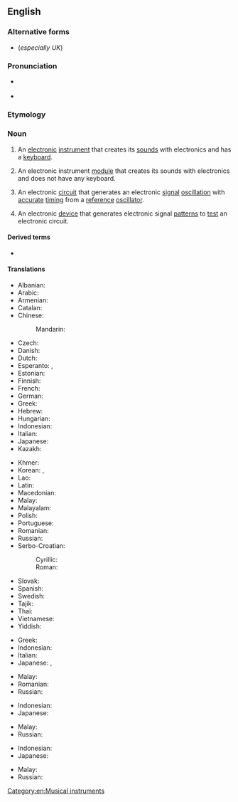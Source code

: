 {{also|Synthesizer}}
==English==

===Alternative forms===
* {{l|en|synthesiser}} (''especially UK'')

===Pronunciation===
* {{a|UK}} {{IPA|/ˈsɪn.θəˌsaɪ.zə(ɹ)/|lang=en}}
* {{a|US}} {{IPA|/ˈsɪn.θəˌsaɪ.zɚ/|lang=en}}

===Etymology===
{{suffix|en|synthesize|er|id2=agent noun}}

===Noun===
{{wikipedia}}
{{en-noun}}

# {{lb|en|music}} An [[electronic]] [[instrument]] that creates its [[sound]]s with electronics and has a [[keyboard]].
# {{lb|en|music}} An electronic instrument [[module]] that creates its sounds with electronics and does not have any keyboard.
# {{lb|en|electronics}} An electronic [[circuit]] that generates an electronic [[signal]] [[oscillation]] with [[accurate]] [[timing]] from a [[reference]] [[oscillator]].
# {{lb|en|electronics}} An electronic [[device]] that generates electronic signal [[pattern]]s to [[test]] an electronic circuit.

====Derived terms====
* {{l|en|synthesist}}

====Translations====
{{trans-top|music: an electronic keyboard instrument}}
* Albanian: {{t+|sq|sintetizues|m}}
* Arabic: {{t|ar|سِنْثِسَيْزَر|m}}
* Armenian: {{t|hy|սինթեզատոր|sc=Armn}}
* Catalan: {{t+|ca|sintetitzador|m}}
* Chinese:
*: Mandarin: {{t+|cmn|合成器|tr=héchéngqì|sc=Hani}}
* Czech: {{t|cs|syntezátor|m}}
* Danish: {{t|da|synthesizer}}
* Dutch: {{t+|nl|synthesizer|m}}
* Esperanto: {{t|eo|sintezilo}}, {{t|eo|sinto}}
* Estonian: {{t|et|süntesaator}}
* Finnish: {{t+|fi|syntetisaattori}}
* French: {{t+|fr|synthétiseur|m}}
* German: {{t+|de|Synthesizer|m}}
* Greek: {{t|el|συνθετητής|m}}
* Hebrew: {{t|he|סינתיסייזר|m}}
* Hungarian: {{t+|hu|szintetizátor}}
* Indonesian: {{t|id|penyintesis}}
* Italian: {{t+|it|sintetizzatore|m}}
* Japanese: {{t+|ja|シンセサイザー|tr=shinsesaizā}}
* Kazakh: {{t|kk|синтезатор|sc=Cyrl}}
{{trans-mid}}
* Khmer: {{t+|km|សង្គ្រោះ|tr=sangkroh|sc=Khmr}}
* Korean: {{t|ko|합성기}}, {{t|ko|신시사이저}}
* Lao: {{t|lo|ການສັງເຄາະ|sc=Laoo}}
* Latin: {{t|la|synthetizator}}
* Macedonian: {{t|mk|синтисајзер|m}}
* Malay: {{t|ms|pensintesis}}
* Malayalam: {{t|ml|പ്രയോഗങ്ങൾ|sc=Mlym}}
* Polish: {{t|pl|syntezator|m}}
* Portuguese: {{t+|pt|sintetizador|m}}
* Romanian: {{t+|ro|sintetizator|m}}
* Russian: {{t+|ru|синтеза́тор|m|tr=sintɛzátor}}
* Serbo-Croatian:
*: Cyrillic: {{t|sh|синтесајзер|m|sc=Cyrl}}
*: Roman: {{t+|sh|sintesajzer|m}}
* Slovak: {{t|sk|sintetizator|m}}
* Spanish: {{t|es|sintetizador|m}}
* Swedish: {{t+|sv|synthesizer}}
* Tajik: {{t+|tg|синтезатор|sc=Cyrl}}
* Thai: {{t|th|ซินธิไซเซอร์|tr=sin-tí-sai-sêr}}
* Vietnamese: {{t|vi|bộ tổng hợp}}
* Yiddish: {{t|yi|סינטאַסייזער|sc=Hebr}}
{{trans-bottom}}

{{trans-top|music: an electronic instrument module without a keyboard}}
* Greek: {{t|el|συνθετητής|m}}
* Indonesian: {{t|id|penyintesis}}
* Italian: {{t+|it|sintetizzatore|m}}
* Japanese: {{t+|ja|シンセサイザー|tr=shinsesaizā}}, {{t+|ja|音源|tr=ongen}}
{{trans-mid}}
* Malay: {{t|ms|pensintesis}}
* Romanian: {{t+|ro|sintetizator}}
* Russian: {{t+|ru|синтеза́тор|m|tr=sintɛzátor}}
{{trans-bottom}}

{{trans-top|electronics: an electronic circuit that generates an electronic signal oscillation}}
* Indonesian: {{t|id|penyintesis}}
* Japanese: {{t+|ja|シンセサイザー|tr=shinsesaizā}}
{{trans-mid}}
* Malay: {{t|ms|pensintesis}}
* Russian: {{t+|ru|синтеза́тор|m|tr=sintɛzátor}}
{{trans-bottom}}

{{trans-top|electronics: an electronic device that generates electronic signal patterns}}
* Indonesian: {{t|id|penyintesis}}
* Japanese: {{t+|ja|シンセサイザー|tr=shinsesaizā}}
{{trans-mid}}
* Malay: {{t|ms|pensintesis}}
* Russian: {{t+|ru|синтеза́тор|m|tr=sintɛzátor}}
{{trans-bottom}}

[[Category:en:Musical instruments]]